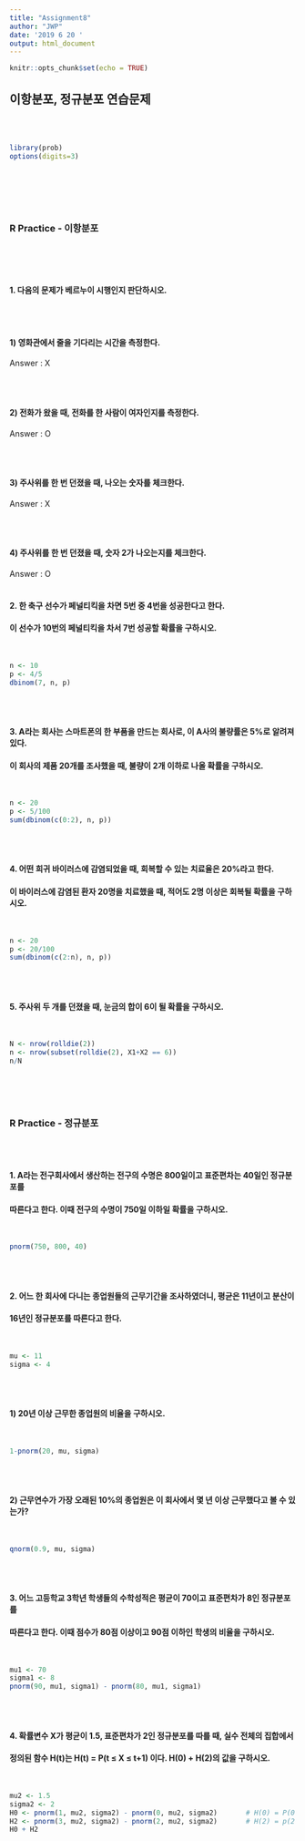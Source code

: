 ```yaml
---
title: "Assignment8"
author: "JWP"
date: '2019 6 20 '
output: html_document
---
```


```r
knitr::opts_chunk$set(echo = TRUE)
```

## 이항분포, 정규분포 연습문제
<br><br>
```r
library(prob)
options(digits=3)
```

<br><br><br><br>

### R Practice - 이항분포

<br><br><br>

#### 1. 다음의 문제가 베르누이 시행인지 판단하시오.

<br><br>

#### 1) 영화관에서 줄을 기다리는 시간을 측정한다.

Answer : X

<br><br>

#### 2) 전화가 왔을 때, 전화를 한 사람이 여자인지를 측정한다.

Answer : O

<br><br>

#### 3) 주사위를 한 번 던졌을 때, 나오는 숫자를 체크한다.

Answer : X

<br><br>

#### 4) 주사위를 한 번 던졌을 때, 숫자 2가 나오는지를 체크한다.

Answer : O
<br><br>

#### 2. 한 축구 선수가 페널티킥을 차면 5번 중 4번을 성공한다고 한다.
#### 이 선수가 10번의 페널티킥을 차서 7번 성공할 확률을 구하시오.

<br>
```r
n <- 10
p <- 4/5
dbinom(7, n, p)
```

<br><br>

#### 3. A라는 회사는 스마트폰의 한 부품을 만드는 회사로, 이 A사의 불량률은 5%로 알려져 있다.
#### 이 회사의 제품 20개를 조사했을 때, 불량이 2개 이하로 나올 확률을 구하시오.
<br>
```r
n <- 20
p <- 5/100
sum(dbinom(c(0:2), n, p))
```

<br><br>

#### 4. 어떤 희귀 바이러스에 감염되었을 때, 회복할 수 있는 치료율은 20%라고 한다. 
#### 이 바이러스에 감염된 환자 20명을 치료했을 때, 적어도 2명 이상은 회복될 확률을 구하시오.
<br>
```r
n <- 20
p <- 20/100
sum(dbinom(c(2:n), n, p))
```

<br><br>

#### 5. 주사위 두 개를 던졌을 때, 눈금의 합이 6이 될 확률을 구하시오.
<br>
```r
N <- nrow(rolldie(2))
n <- nrow(subset(rolldie(2), X1+X2 == 6))
n/N
```

<br><br><br>

### R Practice - 정규분포

<br><br>

#### 1. A라는 전구회사에서 생산하는 전구의 수명은 800일이고 표준편차는 40일인 정규분포를
#### 따른다고 한다.  이때 전구의 수명이 750일 이하일 확률을 구하시오.
<br>
```r
pnorm(750, 800, 40)
```

<br><br>

#### 2. 어느 한 회사에 다니는 종업원들의 근무기간을 조사하였더니, 평균은 11년이고 분산이
#### 16년인 정규분포를 따른다고 한다. 
<br>
```r
mu <- 11
sigma <- 4
```

<br><br>

#### 1) 20년 이상 근무한 종업원의 비율을 구하시오.
<br>
```r
1-pnorm(20, mu, sigma)
```

<br><br>

#### 2) 근무연수가 가장 오래된 10%의 종업원은 이 회사에서 몇 년 이상 근무했다고 볼 수 있는가?
<br>
```r
qnorm(0.9, mu, sigma)
```

<br><br>

#### 3. 어느 고등학교 3학년 학생들의 수학성적은 평균이 70이고 표준편차가 8인 정규분포를 
#### 따른다고 한다.  이때 점수가 80점 이상이고 90점 이하인 학생의 비율을 구하시오.
<br>
```r
mu1 <- 70
sigma1 <- 8
pnorm(90, mu1, sigma1) - pnorm(80, mu1, sigma1)
```

<br><br>

#### 4. 확률변수 X가 평균이 1.5, 표준편차가 2인 정규분포를 따를 때, 실수 전체의 집합에서
#### 정의된 함수 H(t)는 H(t) = P(t ≤ X ≤ t+1) 이다. H(0) + H(2)의 값을 구하시오.
<br>
```r
mu2 <- 1.5
sigma2 <- 2
H0 <- pnorm(1, mu2, sigma2) - pnorm(0, mu2, sigma2)       # H(0) = P(0 <= X <= 1)
H2 <- pnorm(3, mu2, sigma2) - pnorm(2, mu2, sigma2)       # H(2) = p(2 <= X <= 3)
H0 + H2
```

<br><br>
